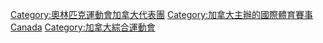 [[Category:奧林匹克運動會加拿大代表團|Category:奧林匹克運動會加拿大代表團]]
[[Category:加拿大主辦的國際體育賽事|Category:加拿大主辦的國際體育賽事]]
[[Category:依主辦國劃分的奧林匹克運動會|Canada]]
[[Category:加拿大綜合運動會|Category:加拿大綜合運動會]]
